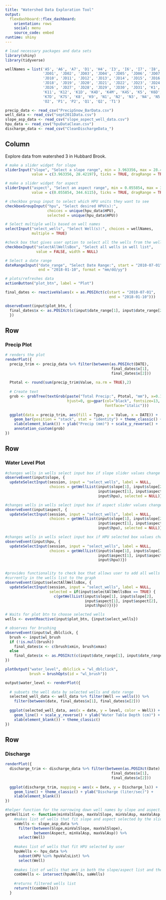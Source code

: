 ```yaml
---
title: "Watershed Data Exploration Tool"
output: 
  flexdashboard::flex_dashboard:
    orientation: rows
    social: menu
    source_code: embed
runtime: shiny
---
```

  
```r
# load necessary packages and data sets
library(shiny)
library(tidyverse)

wellNames = list('A5', 'A6', 'A7', 'D1', 'H4', 'I3', 'I6', 'I7', 'I8', 'I9',
                 'JD01', 'JD02', 'JD03', 'JD04', 'JD05', 'JD06', 'JD07', 'JD08', 
                 'JD10', 'JD11', 'JD12', 'JD13', 'JD14', 'JD15', 'JD16', 'JD17',
                 'JD18', 'JD19', 'JD20', 'JD21', 'JD22', 'JD23', 'JD24', 'JD25',
                 'JD26', 'JD27', 'JD28', 'JD29', 'JD30', 'JD31', 'K1', 'K10', 
                 'K11', 'K12', 'K1D', 'K4D', 'K4M', 'K4S', 'K5', 'K6D', 'K6S', 
                 'K7D', 'K7S', 'K8', 'K9', 'N1', 'N2', 'N3', 'N4', 'N5', 'O1', 
                 'O2', 'P1', 'P2', 'Q1', 'Q2', 'T1')

precip_data <- read_csv("PrecipSnow_BarData.csv")
well_data <- read_csv("sept2011Data.csv")
slope_asp_data <- read_csv("slope_aspect_well_data.csv")
hpu_data <- read_csv("hpuDataClean.csv")
discharge_data <- read_csv("CleanDischargeData_")
```

Column {.sidebar}
--------------------------------------------------------------------------------
  
Explore data from watershed 3 in Hubbard Brook.
  
```r
# make a slider widget for slope
sliderInput("slope", "Select a slope range", min = 3.963356, max = 28.42197,
            value = c(3.963356, 28.42197), ticks = TRUE, dragRange = TRUE)

# make a slider widget for aspect
sliderInput("aspect", "Select an aspect range", min = 0.055854, max = 344.6115,
            value = c(0.055854, 344.6115), ticks = TRUE, dragRange = TRUE)

# checkbox group input to select which HPU units they want to see
checkboxGroupInput("hpu", "Select desired HPU(s):", 
                   choices = unique(hpu_data$HPU), 
                   selected = unique(hpu_data$HPU))

# Select multiple wells based on well names
selectInput("select_wells", "Select Well(s):", choices = wellNames, 
            multiple = TRUE)

#check box that gives user option to select all the wells from the well list
checkboxInput("selectAllWellsBox", "Select all wells in well list", 
              value = FALSE, width = NULL)

# Select a date range
dateRangeInput("date_range", "Select Date Range:", start = "2010-07-01", 
               end = "2018-01-10", format = "mm/dd/yy")

# plots/refreshes data
actionButton("plot_btn", label = "Plot")
```

```r
final_dates <- reactiveValues(x = as.POSIXct(c(start = "2010-07-01", 
                                               end = "2018-01-10")))

observeEvent(input$plot_btn, {
  final_dates$x <- as.POSIXct(c(input$date_range[1], input$date_range[2]))
  })
```

Row {data-height=200}
--------------------------------------------------------------------------------
 
### Precip Plot

```r
# renders the plot
renderPlot({
  precip_trim <- precip_data %>% filter(between(as.POSIXct(DATE), 
                                                final_dates$x[1],
                                                final_dates$x[2]))
  
  Ptotal <- round(sum(precip_trim$Value, na.rm = TRUE),2)
  
  # Create text
  grob <- grobTree(textGrob(paste("Total Precip:", Ptotal, "mm"), x=0.1,  y=0.1, 
                            hjust=0, gp=gpar(col="black", fontsize=13, 
                                             fontface="italic")))
  
  ggplot(data = precip_trim, aes(fill = Type, y = Value, x = DATE)) +
    geom_bar(position = "stack", stat = "identity") + theme_classic() +
    xlab(element_blank()) + ylab("Precip (mm)") + scale_y_reverse() +
    annotation_custom(grob)
})
```
  
Row
--------------------------------------------------------------------------------

### Water Level Plot

```r
#changes wells in wells select input box if slope slider values change
observeEvent(input$slope, {
  updateSelectInput(session, input = "select_wells", label = NULL, 
                    choices = getWellList(input$slope[1], input$slope[2], 
                                          input$aspect[1], input$aspect[2], 
                                          input$hpu), selected = NULL)})

#changes wells in wells select input box if aspect slider values change
observeEvent(input$aspect, {
  updateSelectInput(session, input = "select_wells", label = NULL, 
                    choices = getWellList(input$slope[1], input$slope[2],
                                          input$aspect[1], input$aspect[2], 
                                          input$hpu), selected = NULL)})

#changes wells in wells select input box if HPU selected box values change
observeEvent(input$hpu, {
  updateSelectInput(session, input = "select_wells", label = NULL, 
                    choices = getWellList(input$slope[1], input$slope[2],
                                          input$aspect[1], input$aspect[2], 
                                          input$hpu))})


#provides functionality to check box that allows user to add all wells 
#currently in the wells list to the graph
observeEvent(input$selectAllWellsBox, {
  updateSelectInput(session, input = "select_wells", label = NULL, 
                    selected = if(input$selectAllWellsBox == TRUE) {
                      c(getWellList(input$slope[1], input$slope[2], 
                                    input$aspect[1], input$aspect[2], 
                                    input$hpu))})})

# Waits for plot btn to choose selected wells
wells <- eventReactive(input$plot_btn, {input$select_wells})

# observes for brushing
observeEvent(input$wl_dblclick, {
  brush <- input$wl_brush
  if (!is.null(brush))
    final_dates$x <- c(brush$xmin, brush$xmax)
  else
    final_dates$x <- as.POSIXct(c(input$date_range[1], input$date_range[2]))
})

plotOutput("water_level", dblclick = "wl_dblclick", 
           brush = brushOpts(id = "wl_brush"))

output$water_level <- renderPlot({
  
  # subsets the well data by selected wells and date range
  selected_well_data <- well_data %>% filter(Well == wells()) %>% 
    filter(between(date, final_dates$x[1], final_dates$x[2]))
  
  ggplot(selected_well_data, aes(x = date, y = level, color = Well)) + 
    geom_line() + scale_y_reverse() + ylab("Water Table Depth (cm)") +
    xlab(element_blank()) + theme_classic()
})
```

Row {data-height=200}
--------------------------------------------------------------------------------

### Discharge

```r
renderPlot({
  discharge_trim <- discharge_data %>% filter(between(as.POSIXct(Date), 
                                                final_dates$x[1],
                                                final_dates$x[2]))
  
  ggplot(discharge_trim, mapping = aes(x = Date, y = Discharge_ls)) +
    geom_line() + theme_classic() + ylab("Discharge (liter/sec)") + 
    xlab(element_blank())
})
```

```r
#helper function for the narrowing down well names by slope and aspect. Takes the min and max vals and uses slope_asp_data to get the updated well names.
getWellList <- function(minValSlope, maxValSlope, minValAsp, maxValAsp, hpuValsList) { 
    #makes list of wells that fit slope and aspect selected by the sliders
    saWells <- slope_asp_data %>% 
      filter(between(Slope,minValSlope, maxValSlope), 
             between(Aspect, minValAsp, maxValAsp)) %>% 
      select(Well)
    
    #makes list of wells that fit HPU selected by user 
    hpuWells <- hpu_data %>% 
      subset(HPU %in% hpuValsList) %>% 
      select(Well)
    
    #makes list of wells that are in both the slope/aspect list and the HPU list
    combWells <- intersect(hpuWells, saWells)
    
    #returns filtered wells list
    return(t(combWells))
  }
```
